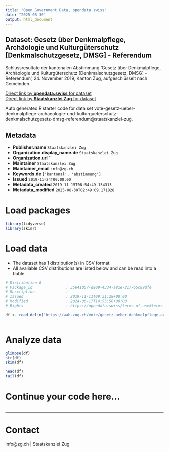```yaml
---
title: "Open Government Data, opendata.swiss"
date: "2025-08-30"
output: html_document
---
```


## Dataset: Gesetz über Denkmalpflege, Archäologie und Kulturgüterschutz [Denkmalschutzgesetz, DMSG] - Referendum

Schlussresultate der kantonalen Abstimmung 'Gesetz über Denkmalpflege, Archäologie und Kulturgüterschutz [Denkmalschutzgesetz, DMSG] - Referendum', 24. November 2019, Kanton Zug, aufgeschlüsselt nach Gemeinden.

[Direct link by **opendata.swiss** for dataset](https://opendata.swiss/de/dataset/gesetz-uber-denkmalpflege-archaologie-und-kulturguterschutz-denkmalschutzgesetz-dmsg-referendum)<br>
[Direct link by **Staatskanzlei Zug** for dataset](https://wab.zug.ch/vote/gesetz-ueber-denkmalpflege-archaeologie-und-kulturgueterschutz-denkmalschutzgesetz-dmsg-referendum/data)

Auto generated R starter code for data set vote-gesetz-ueber-denkmalpflege-archaeologie-und-kulturgueterschutz-denkmalschutzgesetz-dmsg-referendum@staatskanzlei-zug.

## Metadata

- **Publisher.name** `Staatskanzlei Zug`
- **Organization.display_name.de** `Staatskanzlei Zug`
- **Organization.url** ``
- **Maintainer** `Staatskanzlei Zug`
- **Maintainer_email** `info@zg.ch`
- **Keywords.de** `['kantonal', 'abstimmung']`
- **Issued** `2019-11-24T00:00:00`
- **Metadata_created** `2019-11-15T08:54:49.134313`
- **Metadata_modified** `2025-08-30T02:49:09.171828`


# Load packages

```r

library(tidyverse)
library(skimr)

```

# Load data

-   The dataset has 1 distribution(s) in CSV format.
-   All available CSV distributions are listed below and can be read into a tibble.

```r

# Distribution 0
# Package_id               : 35641057-d809-4334-a81e-217765c89dfe
# Description              : 
# Issued                   : 2019-11-11T09:31:28+00:00
# Modified                 : 2024-06-17T14:55:50+00:00
# Rights                   : https://opendata.swiss/terms-of-use#terms_by

df <- read_delim('https://wab.zug.ch/vote/gesetz-ueber-denkmalpflege-archaeologie-und-kulturgueterschutz-denkmalschutzgesetz-dmsg-referendum/data-csv')



```

# Analyze data

```r

glimpse(df)
str(df)
skim(df)

head(df)
tail(df)

```

# Continue your code here...

```r

```

------------------------------------------------------------------------

# Contact

info@zg.ch | Staatskanzlei Zug
